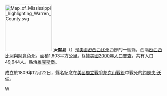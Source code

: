 {{noteTA
|T=zh-hans:沃伦县 (密西西比州);zh-hk:沃倫縣 (密西西比州);zh-tw:瓦倫郡 (密西西比州);
|1=zh-hans:县;zh-hk:縣;zh-tw:郡;
}}

{{Otheruses|沃倫縣|subject=美國密西西比州的一個縣|other=同名的縣}}
[[File:Map_of_Mississippi_highlighting_Warren_County.svg|150px]]
'''沃倫县'''（{{lang-en|Warren County}}）是[[美國|美國]][[密西西比州|密西西比州]]西部的一個縣，西隔[[密西西比河|密西西比河]]與[[阿肯色州|阿肯色州]]。面積1,603平方公里。根據[[美國2000年人口普查|美國2000年人口普查]]，共有人口49,644人。縣治[[維克斯堡_(密西西比州)|維克斯堡]]。

成立於1809年12月22日，縣名紀念在[[美國獨立戰爭|美國獨立戰爭]][[邦克山戰役|邦克山戰役]]中戰死的[[約瑟夫·沃倫|約瑟夫·沃倫]]。

[[Category:密西西比州行政區劃|W]]